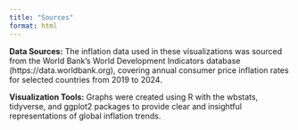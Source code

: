 ```yaml
---
title: "Sources"
format: html
---
```


**Data Sources:**
The inflation data used in these visualizations was sourced from the World Bank’s World Development Indicators database (https://data.worldbank.org), covering annual consumer price inflation rates for selected countries from 2019 to 2024.

**Visualization Tools:**
Graphs were created using R with the wbstats, tidyverse, and ggplot2 packages to provide clear and insightful representations of global inflation trends.